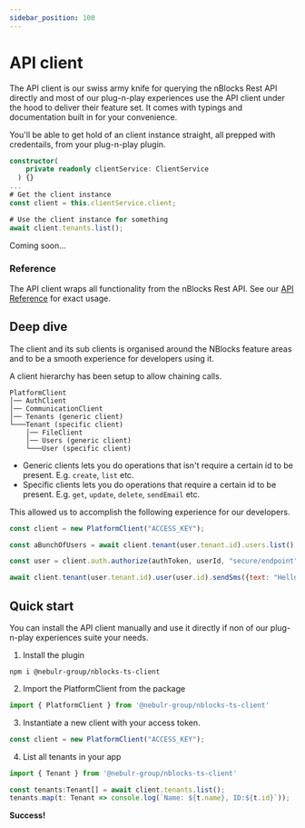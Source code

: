 ```yaml
---
sidebar_position: 100
---
```


# API client


The API client is our swiss army knife for querying the nBlocks Rest API directly and most of our plug-n-play experiences use the API client under the hood to deliver their feature set. 
It comes with typings and documentation built in for your convenience.

You'll be able to get hold of an client instance straight, all prepped with credentails, from your plug-n-play plugin.

<Tabs>
<TabItem value="nestjs" label="NestJS" default>

```typescript
constructor(
    private readonly clientService: ClientService
  ) {}
...
# Get the client instance
const client = this.clientService.client;

# Use the client instance for something
await client.tenants.list();
```

</TabItem>
<TabItem value="expressjs" label="Express.js">
Coming soon...
</TabItem>
</Tabs>

### Reference
The API client wraps all functionality from the nBlocks Rest API. See our [API Reference](https://reference.nblocks.io) for exact usage.

## Deep dive
The client and its sub clients is organised around the NBlocks feature areas and to be a smooth experience for developers using it. 

A client hierarchy has been setup to allow chaining calls.
```
PlatformClient
│── AuthClient
│── CommunicationClient
│── Tenants (generic client)
└───Tenant (specific client)
    │── FileClient
    │── Users (generic client)
    └───User (specific client)
```

* Generic clients lets you do operations that isn't require a certain id to be present. E.g. `create`, `list` etc.
* Specific clients lets you do operations that require a certain id to be present. E.g. `get`, `update`, `delete`, `sendEmail` etc.

This allowed us to accomplish the following experience for our developers.

```javascript
const client = new PlatformClient("ACCESS_KEY");

const aBunchOfUsers = await client.tenant(user.tenant.id).users.list();

const user = client.auth.authorize(authToken, userId, "secure/endpoint");

await client.tenant(user.tenant.id).user(user.id).sendSms({text: "Hello you"});
```

## Quick start
You can install the API client manually and use it directly if non of our plug-n-play experiences suite your needs.
1. Install the plugin
```
npm i @nebulr-group/nblocks-ts-client
```

2. Import the PlatformClient from the package
```javascript
import { PlatformClient } from '@nebulr-group/nblocks-ts-client'
```

3. Instantiate a new client with your access token.
```javascript
const client = new PlatformClient("ACCESS_KEY");
```

4. List all tenants in your app
```javascript
import { Tenant } from '@nebulr-group/nblocks-ts-client'

const tenants:Tenant[] = await client.tenants.list();
tenants.map(t: Tenant => console.log(`Name: ${t.name}, ID:${t.id}`));
```

**Success!**